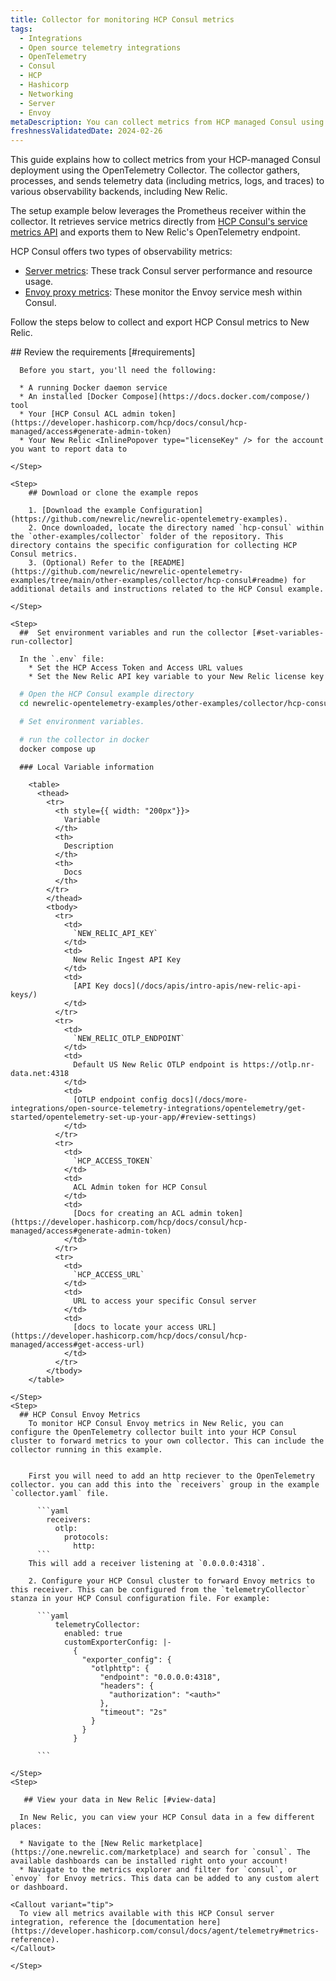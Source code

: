 ```yaml
---
title: Collector for monitoring HCP Consul metrics
tags:
  - Integrations
  - Open source telemetry integrations
  - OpenTelemetry
  - Consul
  - HCP
  - Hashicorp
  - Networking
  - Server
  - Envoy
metaDescription: You can collect metrics from HCP managed Consul using the OpenTelemetry Collector.
freshnessValidatedDate: 2024-02-26
---
```


This guide explains how to collect metrics from your HCP-managed Consul deployment using the OpenTelemetry Collector. The collector gathers, processes, and sends telemetry data (including metrics, logs, and traces) to various observability backends, including New Relic.

The setup example below leverages the Prometheus receiver within the collector. It retrieves service metrics directly from [HCP Consul's service metrics API](https://developer.hashicorp.com/hcp/docs/consul/monitor/metrics) and exports them to New Relic's OpenTelemetry endpoint.

HCP Consul offers two types of observability metrics:
* [Server metrics](https://developer.hashicorp.com/hcp/docs/consul/monitor/consul-central/observability#server-metrics): These track Consul server performance and resource usage. 
* [Envoy proxy metrics](https://developer.hashicorp.com/hcp/docs/consul/monitor/consul-central/observability#envoy-proxy-metrics): These monitor the Envoy service mesh within Consul. 

Follow the steps below to collect and export HCP Consul metrics to New Relic.

<Steps>
    <Step>
        ## Review the requirements [#requirements]

      Before you start, you'll need the following:
     
      * A running Docker daemon service
      * An installed [Docker Compose](https://docs.docker.com/compose/) tool
      * Your [HCP Consul ACL admin token](https://developer.hashicorp.com/hcp/docs/consul/hcp-managed/access#generate-admin-token) 
      * Your New Relic <InlinePopover type="licenseKey" /> for the account you want to report data to

    </Step>

    <Step>
        ## Download or clone the example repos

        1. [Download the example Configuration](https://github.com/newrelic/newrelic-opentelemetry-examples).
        2. Once downloaded, locate the directory named `hcp-consul` within the `other-examples/collector` folder of the repository. This directory contains the specific configuration for collecting HCP Consul metrics.
        3. (Optional) Refer to the [README](https://github.com/newrelic/newrelic-opentelemetry-examples/tree/main/other-examples/collector/hcp-consul#readme) for additional details and instructions related to the HCP Consul example.

    </Step>

    <Step>
      ##  Set environment variables and run the collector [#set-variables-run-collector]
      
      In the `.env` file:
        * Set the HCP Access Token and Access URL values
        * Set the New Relic API key variable to your New Relic license key

```bash
  # Open the HCP Consul example directory
  cd newrelic-opentelemetry-examples/other-examples/collector/hcp-consul

  # Set environment variables.

  # run the collector in docker
  docker compose up
```

      ### Local Variable information

        <table>
          <thead>
            <tr>
              <th style={{ width: "200px"}}>
                Variable
              </th>
              <th>
                Description
              </th>
              <th>
                Docs
              </th>
            </tr>
            </thead>
            <tbody>
              <tr>
                <td>
                  `NEW_RELIC_API_KEY`
                </td>
                <td>
                  New Relic Ingest API Key
                </td>
                <td>
                  [API Key docs](/docs/apis/intro-apis/new-relic-api-keys/)
                </td>
              </tr>
              <tr>
                <td>
                  `NEW_RELIC_OTLP_ENDPOINT`
                </td>
                <td>
                  Default US New Relic OTLP endpoint is https://otlp.nr-data.net:4318
                </td>
                <td>
                  [OTLP endpoint config docs](/docs/more-integrations/open-source-telemetry-integrations/opentelemetry/get-started/opentelemetry-set-up-your-app/#review-settings)
                </td>
              </tr>
              <tr>
                <td>
                  `HCP_ACCESS_TOKEN`
                </td>
                <td>
                  ACL Admin token for HCP Consul
                </td>
                <td>
                  [Docs for creating an ACL admin token](https://developer.hashicorp.com/hcp/docs/consul/hcp-managed/access#generate-admin-token)
                </td>
              </tr>
              <tr>
                <td>
                  `HCP_ACCESS_URL`
                </td>
                <td>
                  URL to access your specific Consul server
                </td>
                <td>
                  [docs to locate your access URL](https://developer.hashicorp.com/hcp/docs/consul/hcp-managed/access#get-access-url)
                </td>
              </tr>
            </tbody>
        </table>

    </Step>
    <Step>
      ## HCP Consul Envoy Metrics
        To monitor HCP Consul Envoy metrics in New Relic, you can configure the OpenTelemetry collector built into your HCP Consul cluster to forward metrics to your own collector. This can include the collector running in this example.


        First you will need to add an http reciever to the OpenTelemetry collector. you can add this into the `receivers` group in the example `collector.yaml` file.

          ```yaml
            receivers:
              otlp:
                protocols:
                  http:
          ```
        This will add a receiver listening at `0.0.0.0:4318`. 
        
        2. Configure your HCP Consul cluster to forward Envoy metrics to this receiver. This can be configured from the `telemetryCollector` stanza in your HCP Consul configuration file. For example:

          ```yaml
              telemetryCollector:
                enabled: true
                customExporterConfig: |-
                  {
                    "exporter_config": {
                      "otlphttp": {
                        "endpoint": "0.0.0.0:4318",
                        "headers": {
                          "authorization": "<auth>"
                        },
                        "timeout": "2s"
                      }
                    }
                  }

          ```

    </Step>
    <Step>

       ## View your data in New Relic [#view-data]

      In New Relic, you can view your HCP Consul data in a few different places:

      * Navigate to the [New Relic marketplace](https://one.newrelic.com/marketplace) and search for `consul`. The available dashboards can be installed right onto your account!
      * Navigate to the metrics explorer and filter for `consul`, or `envoy` for Envoy metrics. This data can be added to any custom alert or dashboard.      

    <Callout variant="tip">
      To view all metrics available with this HCP Consul server integration, reference the [documentation here](https://developer.hashicorp.com/consul/docs/agent/telemetry#metrics-reference).
    </Callout>

    </Step>
</Steps>